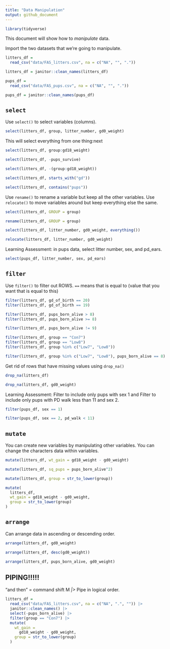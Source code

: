 ```yaml
---
title: "Data Manipulation"
output: github_document
---
```


```r
library(tidyverse)
```


This document will show how to *manipulate* data.



Import the two datasets that we're going to manipulate.

```r
litters_df =
  read_csv("data/FAS_litters.csv", na = c("NA", "", "."))

litters_df = janitor::clean_names(litters_df)

pups_df =
  read_csv("data/FAS_pups.csv", na = c("NA", "", "."))

pups_df = janitor::clean_names(pups_df)
```


## `select`

Use `select()` to select variables (columns).

```r
select(litters_df, group, litter_number, gd0_weight)
```

This will select everything from one thing:next

```r
select(litters_df, group:gd18_weight)
```

```r
select(litters_df, -pups_survive)
```

```r
select(litters_df, -(group:gd18_weight))
```

```r
select(litters_df, starts_with("gd"))
```

```r
select(litters_df, contains("pups"))
```

Use `rename()` to rename a variable but keep all the other variables.
Use `relocate()` to move variables around but keep everything else the same.

```r
select(litters_df, GROUP = group)

rename(litters_df, GROUP = group)

select(litters_df, litter_number, gd0_weight, everything())

relocate(litters_df, litter_number, gd0_weight)
```


Learning Assessment: in pups data, select litter number, sex, and pd_ears.

```r
select(pups_df, litter_number, sex, pd_ears)
```


## `filter`

Use `filter()` to filter out ROWS.
`==` means that is equal to (value that you want that is equal to this)

```r
filter(litters_df, gd_of_birth == 20)
filter(litters_df, gd_of_birth == 19)
```

```r
filter(litters_df, pups_born_alive > 8)
filter(litters_df, pups_born_alive >= 8)
```

```r
filter(litters_df, pups_born_alive != 9)
```

```r
filter(litters_df, group == "Con7")
filter(litters_df, group == "Low8")
filter(litters_df, group %in% c("Low7", "Low8"))
```

```r
filter(litters_df, group %in% c("Low7", "Low8"), pups_born_alive == 8)
```

Get rid of rows that have missing values using `drop_na()`

```r
drop_na(litters_df)

drop_na(litters_df, gd0_weight)

```

Learning Assessment: Filter to include only pups with sex 1 and Filter to include only pups with PD walk less than 11 and sex 2.

```r
filter(pups_df, sex == 1)

filter(pups_df, sex == 2, pd_walk < 11)
```


## `mutate`

You can create new variables by manipulating other variables.
You can change the characters data within variables.

```r
mutate(litters_df, wt_gain = gd18_weight - gd0_weight)

mutate(litters_df, sq_pups = pups_born_alive^2)

mutate(litters_df, group = str_to_lower(group))

mutate(
  litters_df, 
  wt_gain = gd18_weight - gd0_weight,
  group = str_to_lower(group)
)
```


## `arrange`

Can arrange data in ascending or descending order.

```r
arrange(litters_df, gd0_weight)

arrange(litters_df, desc(gd0_weight))

arrange(litters_df, pups_born_alive, gd0_weight)
```


## PIPING!!!!!

"and then" = command shift M *|>*
Pipe in logical order. 

```r
litters_df =
  read_csv("data/FAS_litters.csv", na = c("NA", ".", "")) |> 
  janitor::clean_names() |> 
  select(-pups_born_alive) |>
  filter(group == "Con7") |> 
  mutate(
    wt_gain = 
      gd18_weight - gd0_weight,
    group = str_to_lower(group)
  )
```





